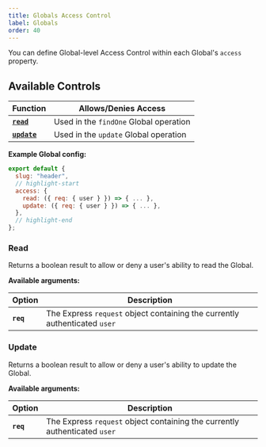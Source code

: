 ```yaml
---
title: Globals Access Control
label: Globals
order: 40
---
```


You can define Global-level Access Control within each Global's `access` property.

## Available Controls

| Function                 | Allows/Denies Access |
| ------------------------ | -------------------- |
| **[`read`](#read)**      | Used in the `findOne` Global operation |
| **[`update`](#update)**  | Used in the `update` Global operation |

**Example Global config:**
```js
export default {
  slug: "header",
  // highlight-start
  access: {
    read: ({ req: { user } }) => { ... },
    update: ({ req: { user } }) => { ... },
  },
  // highlight-end
};
```

### Read

Returns a boolean result to allow or deny a user's ability to read the Global.

**Available arguments:**

| Option    | Description |
| --------- | ----------- |
| **`req`** | The Express `request` object containing the currently authenticated `user` |

### Update

Returns a boolean result to allow or deny a user's ability to update the Global.

**Available arguments:**

| Option    | Description |
| --------- | ----------- |
| **`req`** | The Express `request` object containing the currently authenticated `user` |
